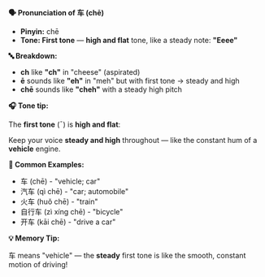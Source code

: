 **🗣️ Pronunciation of 车 (chē)**

- **Pinyin:** chē
- **Tone: First tone** — **high and flat** tone, like a steady note: **"Eeee"**

**🔤 Breakdown:**

- **ch** like **"ch"** in "cheese" (aspirated)
- **ē** sounds like **"eh"** in "meh" but with first tone → steady and high
- **chē** sounds like **"cheh"** with a steady high pitch

**🎧 Tone tip:**

The **first tone** (¯) is **high and flat**:

Keep your voice **steady and high** throughout — like the constant hum of a **vehicle** engine.

**📝 Common Examples:**

- 车 (chē) - "vehicle; car"
- 汽车 (qì chē) - "car; automobile"
- 火车 (huǒ chē) - "train"
- 自行车 (zì xíng chē) - "bicycle"
- 开车 (kāi chē) - "drive a car"

**💡 Memory Tip:**

车 means "vehicle" — the **steady** first tone is like the smooth, constant motion of driving!
